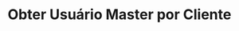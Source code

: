 ---
title: "Obter Usuário Master por Cliente"
api: "GET https://regis.app.byefive.com.br/rest/users/master/{customerId}"
description: "Obtém o usuário com permissões de master para um cliente específico"
---